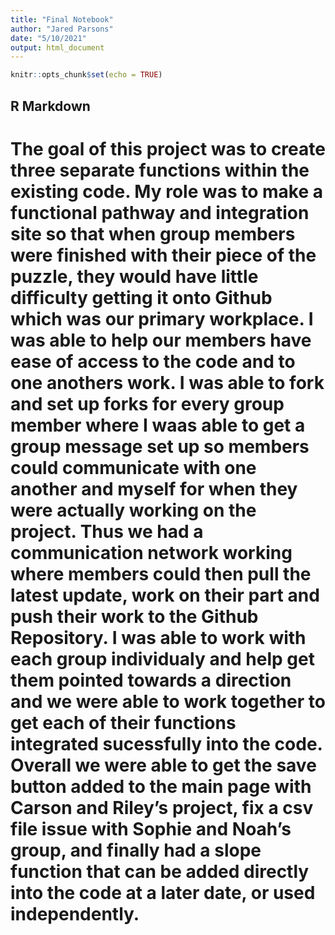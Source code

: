 ```yaml
---
title: "Final Notebook"
author: "Jared Parsons"
date: "5/10/2021"
output: html_document
---
```


```r
knitr::opts_chunk$set(echo = TRUE)
```

## R Markdown


# The goal of this project was to create three separate functions within the existing code. My role was to make a functional pathway and integration site so that when group members were finished with their piece of the puzzle, they would have little difficulty getting it onto Github which was our primary workplace. I was able to help our members have ease of access to the code and to one anothers work. I was able to fork and set up forks for every group member where I waas able to get a group message set up so members could communicate with one another and myself for when they were actually working on the project. Thus we had a communication network working where members could then pull the latest update, work on their part and push their work to the Github Repository. I was able to work with each group individualy and help get them pointed towards a direction and we were able to work together to get each of their functions integrated sucessfully into the code. Overall we were able to get the  save button added to the main page with Carson and Riley's project, fix a csv file issue with Sophie and Noah's group, and finally had a slope function that can be added directly into the code at a later date, or used independently.
